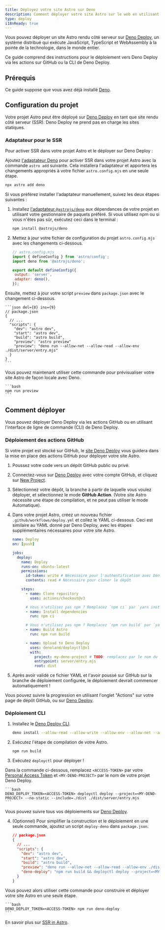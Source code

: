 ```yaml
---
title: Déployez votre site Astro sur Deno
description: Comment déployer votre site Astro sur le web en utilisant Deno.
type: deploy
i18nReady: true
---
```


Vous pouvez déployer un site Astro rendu côté serveur sur [Deno Deploy](https://deno.com/deploy), un système distribué qui exécute JavaScript, TypeScript et WebAssembly à la pointe de la technologie, dans le monde entier.

Ce guide comprend des instructions pour le déploiement vers Deno Deploy via les actions sur GitHub ou la CLI de Deno Deploy.

## Prérequis

Ce guide suppose que vous avez déjà installé [Deno](https://deno.com/).

## Configuration du projet

Votre projet Astro peut être déployé sur [Deno Deploy](https://deno.com/deploy) en tant que site rendu côté serveur (SSR). Deno Deploy ne prend pas en charge les sites statiques.

### Adaptateur pour le SSR

Pour activer SSR dans votre projet Astro et le déployer sur Deno Deploy :

Ajoutez [l'adaptateur Deno][Deno adapter] pour activer SSR dans votre projet Astro avec la commande `astro add` suivante. Cela installera l'adaptateur et apportera les changements appropriés à votre fichier `astro.config.mjs` en une seule étape.

```bash
npx astro add deno
```

Si vous préférez installer l'adaptateur manuellement, suivez les deux étapes suivantes :

1. Installez [l'adaptateur `@astrojs/deno`][Deno adapter] aux dépendances de votre projet en utilisant votre gestionnaire de paquets préféré. Si vous utilisez npm ou si vous n'êtes pas sûr, exécutez ceci dans le terminal :

    ```bash
   npm install @astrojs/deno
    ```

1. Mettez à jour votre fichier de configuration du projet `astro.config.mjs` avec les changements ci-dessous.

     ```js ins={3,6-7}
    // astro.config.mjs
    import { defineConfig } from 'astro/config';
    import deno from '@astrojs/deno';

    export default defineConfig({
      output: 'server',
      adapter: deno(),
    });
    ```

Ensuite, mettez à jour votre script `preview` dans `package.json` avec le changement ci-dessous.

    ```json del={8} ins={9}
    // package.json
    {
      // ...
      "scripts": {
        "dev": "astro dev",
        "start": "astro dev",
        "build": "astro build",
        "preview": "astro preview"
        "preview": "deno run --allow-net --allow-read --allow-env ./dist/server/entry.mjs"
      }
    }
    ```

Vous pouvez maintenant utiliser cette commande pour prévisualiser votre site Astro de façon locale avec Deno.

    ```bash
    npm run preview
    ```

## Comment déployer

Vous pouvez déployer Deno Deploy via les actions GitHub ou en utilisant l'interface de ligne de commande (CLI) de Deno Deploy.

### Déploiement des actions GitHub

Si votre projet est stocké sur GitHub, le [site Deno Deploy](https://dash.deno.com/) vous guidera dans la mise en place des actions GitHub pour déployer votre site Astro.

1. Poussez votre code vers un dépôt GitHub public ou privé.

2. Connectez-vous sur [Deno Deploy](https://dash.deno.com/) avec votre compte GitHub, et cliquez sur [New Project](https://dash.deno.com).

3. Sélectionnez votre dépôt, la branche à partir de laquelle vous voulez déployer, et sélectionnez le mode **GitHub Action**. (Votre site Astro nécessite une étape de compilation, et ne peut pas utiliser le mode Automatique).

4. Dans votre projet Astro, créez un nouveau fichier `.github/workflows/deploy.yml` et collez le YAML ci-dessous. Ceci est similaire au YAML donné par Deno Deploy, avec les étapes supplémentaires nécessaires pour votre site Astro.

    ```yaml
    name: Deploy
    on: [push]

    jobs:
      deploy:
        name: Deploy
        runs-on: ubuntu-latest
        permissions:
          id-token: write # Nécessaire pour l'authentification avec Deno Deploy
          contents: read # Nécessaire pour cloner le dépôt

        steps:
          - name: Clone repository
            uses: actions/checkout@v3

          # Vous n'utilisez pas npm ? Remplacez `npm ci` par `yarn install` ou `pnpm i`
          - name: Install dependencies
            run: npm ci
    
          # Vous n'utilisez pas npm ? Remplacez `npm run build` par `yarn build` ou `pnpm run build`.
          - name: Build Astro
            run: npm run build

          - name: Upload to Deno Deploy
            uses: denoland/deployctl@v1
            with:
              project: my-deno-project # TODO: remplacez par le nom du projet Deno Deploy
              entrypoint: server/entry.mjs
              root: dist
    ```

5. Après avoir validé ce fichier YAML et l'avoir poussé sur GitHub sur la branche de déploiement configurée, le déploiement devrait commencer automatiquement !

Vous pouvez suivre la progression en utilisant l'onglet "Actions" sur votre page de dépôt GitHub, ou sur [Deno Deploy](https://dash.deno.com).


### Déploiement CLI

1. Installez le [Deno Deploy CLI](https://docs.deno.com/deploy/manual/deployctl).

    ```bash
    deno install --allow-read --allow-write --allow-env --allow-net --allow-run --no-check -r -f https://deno.land/x/deploy/deployctl.ts
    ```

3. Exécutez l'étape de compilation de votre Astro.

    ```bash
    npm run build
    ```

3. Exécutez `deployctl` pour déployer !

Dans la commande ci-dessous, remplacez `<ACCESS-TOKEN>` par votre [Personal Access Token](https://dash.deno.com/account#access-tokens) et `<MY-DENO-PROJECT>` par le nom de votre projet Deno Deploy.

    ```bash
    DENO_DEPLOY_TOKEN=<ACCESS-TOKEN> deployctl deploy --project=<MY-DENO-PROJECT> --no-static --include=./dist ./dist/server/entry.mjs
    ```

Vous pouvez suivre tous vos déploiements sur [Deno Deploy](https://dash.deno.com).

4. (Optionnel) Pour simplifier la construction et le déploiement en une seule commande, ajoutez un script `deploy-deno` dans `package.json`.

    ```json ins={9}
    // package.json
    {
      // ...
      "scripts": {
        "dev": "astro dev",
        "start": "astro dev",
        "build": "astro build",
        "preview": "deno run --allow-net --allow-read --allow-env ./dist/server/entry.mjs",
        "deno-deploy": "npm run build && deployctl deploy --project=<MY-DENO-PROJECT> --no-static --include=./dist ./dist/server/entry.mjs"
      }
    }
    ```

Vous pouvez alors utiliser cette commande pour construire et déployer votre site Astro en une seule étape.

    ```bash
    DENO_DEPLOY_TOKEN=<ACCESS-TOKEN> npm run deno-deploy
    ```


<ReadMore>En savoir plus sur [SSR in Astro](/fr/guides/server-side-rendering/).</ReadMore>

[Deno adapter]: https://github.com/denoland/deno-astro-adapter
